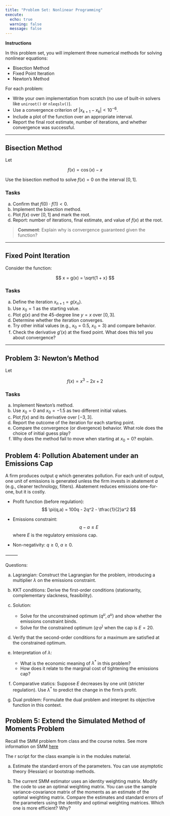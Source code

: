 ```yaml
---
title: "Problem Set: Nonlinear Programming"
execute: 
  echo: true
  warning: false
  message: false
---
```


**Instructions**

In this problem set, you will implement three numerical methods for solving nonlinear equations:

- Bisection Method
- Fixed Point Iteration
- Newton’s Method

For each problem:

- Write your own implementation from scratch (no use of built-in solvers like `uniroot()` or `nleqslv()`).
- Use a convergence criterion of $|x_{k+1} - x_k| < 10^{-6}$.
- Include a plot of the function over an appropriate interval.
- Report the final root estimate, number of iterations, and whether convergence was successful.

---

## Bisection Method

Let

$$
f(x) = \cos(x) - x
$$

Use the bisection method to solve $f(x) = 0$ on the interval $[0, 1]$.

### Tasks

a. Confirm that $f(0) \cdot f(1) < 0$.
b. Implement the bisection method.
c. Plot $f(x)$ over $[0, 1]$ and mark the root.
d. Report: number of iterations, final estimate, and value of $f(x)$ at the root.

> **Comment**: Explain why is convergence guaranteed given the function?

---

## Fixed Point Iteration

Consider the function:

$$
x = g(x) = \sqrt{1 + x}
$$

### Tasks

a. Define the iteration $x_{n+1} = g(x_n)$.
b. Use $x_0 = 1$ as the starting value.
c. Plot $g(x)$ and the 45-degree line $y = x$ over $[0, 3]$.
d. Determine whether the iteration converges.
e. Try other initial values (e.g., $x_0 = 0.5$, $x_0 = 3$) and compare behavior.
f. Check the derivative $g'(x)$ at the fixed point. What does this tell you about convergence?

---

## Problem 3: Newton's Method

Let

$$
f(x) = x^3 - 2x + 2
$$

### Tasks

a. Implement Newton’s method.
b. Use $x_0 = 0$ and $x_0 = -1.5$ as two different initial values.
c. Plot $f(x)$ and its derivative over $[-3, 3]$.
d. Report the outcome of the iteration for each starting point.
e. Compare the convergence (or divergence) behavior. What role does the choice of initial guess play?
f. Why does the method fail to move when starting at $x_0 = 0$? explain.



## Problem 4: Pollution Abatement under an Emissions Cap

A firm produces output $q$ which generates pollution. For each unit of output, one unit of emissions is generated unless the firm invests in abatement $a$ (e.g., cleaner technology, filters). Abatement reduces emissions one-for-one, but it is costly.

- Profit function (before regulation):
$$
\pi(q,a) = 100q - 2q^2 - \tfrac{1}{2}a^2
$$

-	Emissions constraint:
$$
q - a \leq E
$$
where $E$ is the regulatory emissions cap.

- Non-negativity: $q \geq 0$, $a \geq 0$.

⸻

Questions:

a.	Lagrangian: Construct the Lagrangian for the problem, introducing a multiplier $\lambda$ on the emissions constraint.

b.	KKT conditions: Derive the first-order conditions (stationarity, complementary slackness, feasibility).

c.	Solution:
    - Solve for the unconstrained optimum $(q^u, a^u)$ and show whether the emissions constraint binds.
    - Solve for the constrained optimum $(q^,a^)$ when the cap is $E=20$.
  
d. Verify that the second-order conditions for a maximum are satisfied at the constrained optimum.

e.	Interpretation of $\lambda$:
	-	What is the economic meaning of $\lambda^*$ in this problem?
	-	How does it relate to the marginal cost of tightening the emissions cap?

f.	Comparative statics: Suppose $E$ decreases by one unit (stricter regulation). Use $\lambda^*$ to predict the change in the firm’s profit.

g.	Dual problem: Formulate the dual problem and interpret its objective function in this context.


## Problem 5: Extend the Simulated Method of Moments Problem

Recall the SMM problem from class and the course notes. See more information on SMM [here](https://opensourceecon.github.io/CompMethods/struct_est/SMM.html) 

The r script for the class example is in the modules material.

a. Estimate the standard errors of the parameters. You can use asymptotic theory (Hessian) or bootstrap methods. 

b. The current SMM estimator uses an identity weighting matrix. Modify the code to use an optimal weighting matrix. You can use the sample variance-covariance matrix of the moments as an estimate of the optimal weighting matrix. Compare the estimates and standard errors of the parameters using the identity and optimal weighting matrices. Which one is more efficient? Why?

